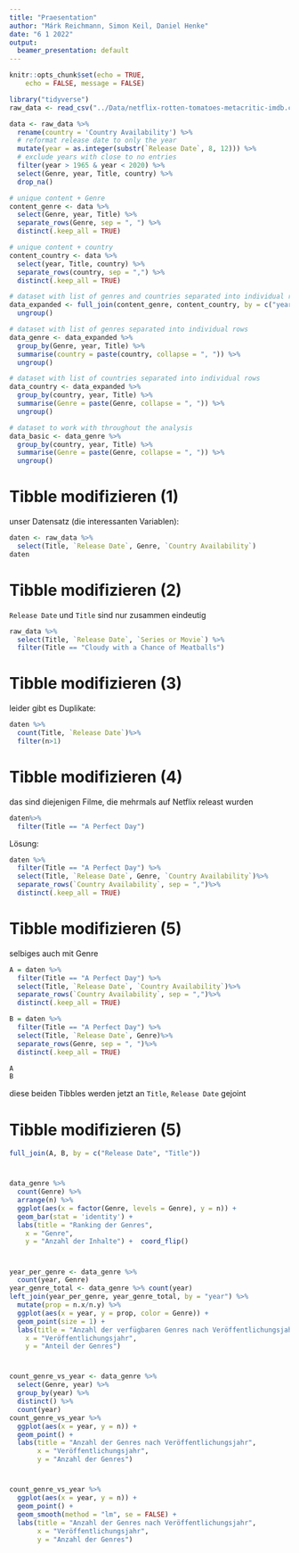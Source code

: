 ```yaml
---
title: "Praesentation"
author: "Márk Reichmann, Simon Keil, Daniel Henke"
date: "6 1 2022"
output:
  beamer_presentation: default
---
```


```r
knitr::opts_chunk$set(echo = TRUE,
	echo = FALSE, message = FALSE)

library("tidyverse")
raw_data <- read_csv("../Data/netflix-rotten-tomatoes-metacritic-imdb.csv")

data <- raw_data %>%
  rename(country = 'Country Availability') %>%
  # reformat release date to only the year
  mutate(year = as.integer(substr(`Release Date`, 8, 12))) %>% 
  # exclude years with close to no entries
  filter(year > 1965 & year < 2020) %>% 
  select(Genre, year, Title, country) %>%
  drop_na()

# unique content + Genre
content_genre <- data %>%
  select(Genre, year, Title) %>% 
  separate_rows(Genre, sep = ", ") %>%
  distinct(.keep_all = TRUE)

# unique content + country
content_country <- data %>%
  select(year, Title, country) %>% 
  separate_rows(country, sep = ",") %>%
  distinct(.keep_all = TRUE)

# dataset with list of genres and countries separated into individual rows
data_expanded <- full_join(content_genre, content_country, by = c("year", "Title")) %>%
  ungroup()

# dataset with list of genres separated into individual rows
data_genre <- data_expanded %>%
  group_by(Genre, year, Title) %>%
  summarise(country = paste(country, collapse = ", ")) %>%
  ungroup()

# dataset with list of countries separated into individual rows
data_country <- data_expanded %>%
  group_by(country, year, Title) %>%
  summarise(Genre = paste(Genre, collapse = ", ")) %>%
  ungroup()

# dataset to work with throughout the analysis
data_basic <- data_genre %>%
  group_by(country, year, Title) %>%
  summarise(Genre = paste(Genre, collapse = ", ")) %>%
  ungroup()
```


# Tibble modifizieren (1)

unser Datensatz (die interessanten Variablen):
```r
daten <- raw_data %>%
  select(Title, `Release Date`, Genre, `Country Availability`)
daten
```


# Tibble modifizieren (2)

`Release Date` und `Title` sind nur zusammen eindeutig

```r
raw_data %>%
  select(Title, `Release Date`, `Series or Movie`) %>%
  filter(Title == "Cloudy with a Chance of Meatballs")
```


# Tibble modifizieren (3)

leider gibt es Duplikate:

```r
daten %>%
  count(Title, `Release Date`)%>%
  filter(n>1)
```

# Tibble modifizieren (4)

das sind diejenigen Filme, die mehrmals auf Netflix releast wurden

```r
daten%>%
  filter(Title == "A Perfect Day")
```
Lösung: 

```r
daten %>%
  filter(Title == "A Perfect Day") %>%
  select(Title, `Release Date`, Genre, `Country Availability`)%>% 
  separate_rows(`Country Availability`, sep = ",")%>%
  distinct(.keep_all = TRUE)
```


# Tibble modifizieren (5)

selbiges auch mit Genre
```r
A = daten %>%
  filter(Title == "A Perfect Day") %>%
  select(Title, `Release Date`, `Country Availability`)%>% 
  separate_rows(`Country Availability`, sep = ",")%>%
  distinct(.keep_all = TRUE)

B = daten %>%
  filter(Title == "A Perfect Day") %>%
  select(Title, `Release Date`, Genre)%>% 
  separate_rows(Genre, sep = ", ")%>%
  distinct(.keep_all = TRUE)

A
B
```

diese beiden Tibbles werden jetzt an `Title`, `Release Date` gejoint


# Tibble modifizieren (5)

```r
full_join(A, B, by = c("Release Date", "Title"))
```

#

```r
data_genre %>%
  count(Genre) %>% 
  arrange(n) %>%
  ggplot(aes(x = factor(Genre, levels = Genre), y = n)) +
  geom_bar(stat = 'identity') +
  labs(title = "Ranking der Genres",
    x = "Genre",
    y = "Anzahl der Inhalte") +  coord_flip()
```

#

```r
year_per_genre <- data_genre %>%
  count(year, Genre)
year_genre_total <- data_genre %>% count(year)
left_join(year_per_genre, year_genre_total, by = "year") %>% 
  mutate(prop = n.x/n.y) %>% 
  ggplot(aes(x = year, y = prop, color = Genre)) +
  geom_point(size = 1) +
  labs(title = "Anzahl der verfügbaren Genres nach Veröffentlichungsjahr",
    x = "Veröffentlichungsjahr",
    y = "Anteil der Genres")
```

#

```r
count_genre_vs_year <- data_genre %>%
  select(Genre, year) %>% 
  group_by(year) %>% 
  distinct() %>% 
  count(year)
count_genre_vs_year %>%
  ggplot(aes(x = year, y = n)) +
  geom_point() +
  labs(title = "Anzahl der Genres nach Veröffentlichungsjahr",
       x = "Veröffentlichungsjahr",
       y = "Anzahl der Genres")
```

#

```r
count_genre_vs_year %>%
  ggplot(aes(x = year, y = n)) +
  geom_point() +
  geom_smooth(method = "lm", se = FALSE) +
  labs(title = "Anzahl der Genres nach Veröffentlichungsjahr",
       x = "Veröffentlichungsjahr",
       y = "Anzahl der Genres")
```
